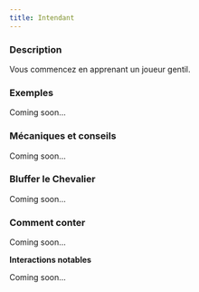 ```yaml
---
title: Intendant
---
```



<Role INTENDANT header />

### Description

Vous commencez en apprenant un joueur gentil.

### Exemples

Coming soon...

### Mécaniques et conseils

Coming soon...

### Bluffer le Chevalier

Coming soon...

### Comment conter

Coming soon...

**Interactions notables**

Coming soon...
